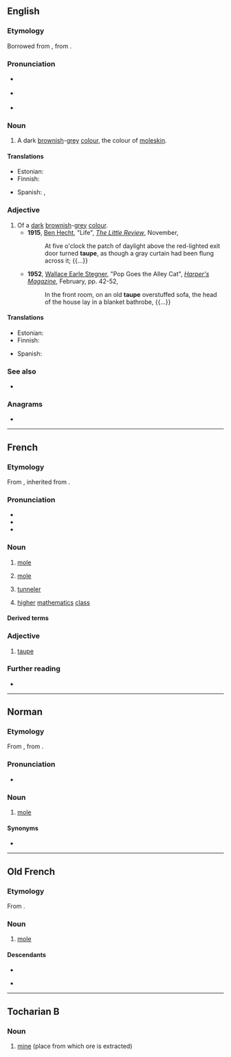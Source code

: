 ==English==
{{was wotd|2008|September|25}}

===Etymology===
Borrowed from {{bor|en|fr|taupe}}, from {{etyl|la|en}} {{m|la|talpa||[[mole]]}}.

===Pronunciation===
* {{a|UK}} {{IPA|/təʊp/|lang=en}}
* {{a|US}} {{IPA|/toʊp/|lang=en}}
* {{audio|en-us-taupe.ogg|Audio (US)|lang=en}}

===Noun===
{{en-noun|~}}

# A dark [[brown]]ish-[[grey]] [[color|colour]], the colour of [[moleskin]].
#: {{color panel|2=483C32}}

====Translations====
{{trans-top|a dark brownish-gray colour}}
* Estonian: {{t|et|pruunikashall}}
* Finnish: {{t|fi|ruskeanharmaa}}
{{trans-mid}}
* Spanish: {{t+|es|talpa}}, {{t+|es|pardo|m}}
{{trans-bottom}}

===Adjective===
{{en-adj}}

# Of a [[dark]] [[brownish]]-[[grey]] [[colour]].
#* '''1915''', [[w:Ben Hecht|Ben Hecht]], "Life", ''[[w:The Little Review|The Little Review]]'', November,
#*: At five o'clock the patch of daylight above the red-lighted exit door turned '''taupe''', as though a gray curtain had been flung across it; {{...}}
#* '''1952''', [[w:Wallace Earle Stegner|Wallace Earle Stegner]], "Pop Goes the Alley Cat", ''[[w:Harper's Magazine|Harper's Magazine]]'', February, pp. 42-52,
#*: In the front room, on an old '''taupe''' overstuffed sofa, the head of the house lay in a blanket bathrobe, {{...}}

====Translations====
{{trans-top|of a dark brownish-gray colour}}
* Estonian: {{t|et|pruunikashall}}
* Finnish: {{t|fi|ruskeanharmaa}}
{{trans-mid}}
* Spanish: {{t+|es|pardo|m}}
{{trans-bottom}}

===See also===
* {{l|en|Appendix:Colors}}

===Anagrams===
* {{anagrams|en|a=aeptu|ate up|eat up}}

{{topics|en|Browns}}

----

==French==

===Etymology===
From {{inh|fr|fro|taupe}}, inherited from {{inh|fr|la|talpa}}.

===Pronunciation===
* {{fr-IPA}}
* {{audio|Fr-taupe-ca-Montréal.ogg|audio (CA)|lang=fr}}
* {{audio|LL-Q150 (fra)-Lyokoï-taupe.wav|Audio|lang=fr}}

===Noun===
{{fr-noun|f}}

# [[mole]] {{gloss|burrowing mammal}}
# {{lb|fr|figuratively}} [[mole]] {{gloss|undercover agent}}
# [[tunneler]]
# {{lb|fr|education}} [[higher]] [[mathematics]] [[class]]

====Derived terms====
{{der3|fr|taupe-grillon|taupicide|taupier|taupière|taupinière}}

===Adjective===
{{fr-adj}}

# [[#English|taupe]]

===Further reading===
* {{R:TLFi}}

----

==Norman==

===Etymology===
From {{inh|nrf|fro|taupe}}, from {{inh|nrf|la|talpa}}.

===Pronunciation===
* {{audio|Jer-taupe.ogg|Audio (Jersey)|lang=nrf}}

===Noun===
{{nrf-noun|f}}

# {{lb|nrf|Jersey}} [[mole]] {{gloss|mammal}}

====Synonyms====
* {{l|nrf|taupîn}}

{{topics|nrf|Soricomorphs}}

----

==Old French==

===Etymology===
From {{etyl|la|fro}} {{m|la|talpa}}.

===Noun===
{{fro-noun|f}}

# [[mole]] {{gloss|mammal}}

====Descendants====
* {{desc|fr|taupe}}
* {{desc|nrf|taupe}} {{qualifier|Jersey}}

{{topics|fro|Animals}}

----

==Tocharian B==

===Noun===
{{head|txb|noun}}

# [[mine]] (place from which ore is extracted)